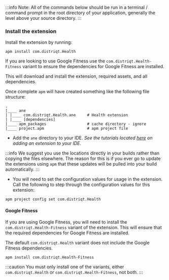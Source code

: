 


:::info 
Note: All of the commands below should be run in a terminal / command prompt in the root directory of your application, generally the level above your source directory.
:::


<SetupAPM />


### Install the extension 

Install the extension by running: 

```
apm install com.distriqt.Health
```

If you are looking to use Google Fitness use the `com.distriqt.Health-Fitness` variant to ensure the dependencies for Google Fitness are installed.

This will download and install the extension, required assets, and all dependencies.

Once complete `apm` will have created something like the following file structure: 

```
.
|____ ane
| |____ com.distriqt.Health.ane	    # Health extension
| |____ [dependencies]
|____ apm_packages					# cache directory - ignore
|____ project.apm					# apm project file
```

- Add the `ane` directory to your IDE. *See the tutorials located [here](/docs/tutorials/getting-started) on adding an extension to your IDE.*


:::info
We suggest you use the locations directly in your builds rather than copying the files elsewhere. The reason for this is if you ever go to update the extensions using `apm` that these updates will be pulled into your build automatically.
:::


- You will need to set the configuration values for usage in the extension. Call the following to step through the configuration values for this extension:

```
apm project config set com.distriqt.Health
```


#### Google Fitness

If you are using Google Fitness, you will need to install the `com.distriqt.Health-Fitness` variant of the extension. This will ensure that the required dependencies for Google Fitness are installed.

The default `com.distriqt.Health` variant does not include the Google Fitness dependencies.

```
apm install com.distriqt.Health-Fitness
```

:::caution
You must only install one of the variants, either `com.distriqt.Health` or `com.distriqt.Health-Fitness`, not both.
:::
